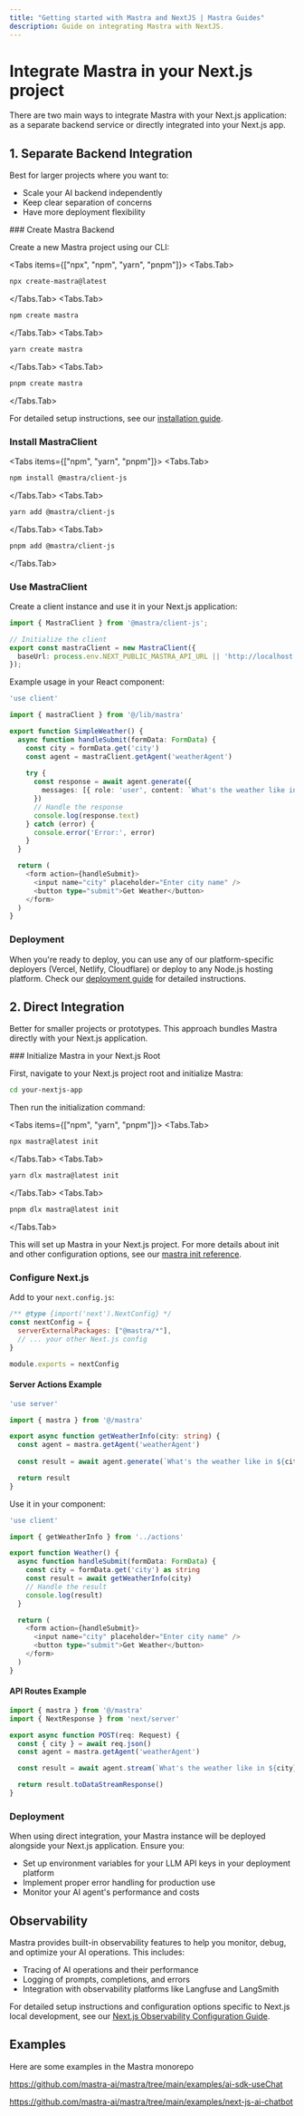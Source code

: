```yaml
---
title: "Getting started with Mastra and NextJS | Mastra Guides"
description: Guide on integrating Mastra with NextJS.
---
```


# Integrate Mastra in your Next.js project

There are two main ways to integrate Mastra with your Next.js application: as a separate backend service or directly integrated into your Next.js app.

## 1. Separate Backend Integration

Best for larger projects where you want to:
- Scale your AI backend independently
- Keep clear separation of concerns
- Have more deployment flexibility

<Steps>
### Create Mastra Backend

Create a new Mastra project using our CLI:

<Tabs items={["npx", "npm", "yarn", "pnpm"]}>
  <Tabs.Tab>
```bash copy
npx create-mastra@latest
```
  </Tabs.Tab>
  <Tabs.Tab>
```bash copy
npm create mastra
```
  </Tabs.Tab>
  <Tabs.Tab>
```bash copy
yarn create mastra
```
  </Tabs.Tab>
  <Tabs.Tab>
```bash copy
pnpm create mastra
```
  </Tabs.Tab>
</Tabs>

For detailed setup instructions, see our [installation guide](/docs/getting-started/installation).

### Install  MastraClient

<Tabs items={["npm", "yarn", "pnpm"]}>
  <Tabs.Tab>
```bash copy
npm install @mastra/client-js
```
  </Tabs.Tab>
  <Tabs.Tab>
```bash copy
yarn add @mastra/client-js
```
  </Tabs.Tab>
  <Tabs.Tab>
```bash copy
pnpm add @mastra/client-js
```
  </Tabs.Tab>
</Tabs>

### Use MastraClient

Create a client instance and use it in your Next.js application:

```typescript filename="lib/mastra.ts" copy
import { MastraClient } from '@mastra/client-js';

// Initialize the client
export const mastraClient = new MastraClient({
  baseUrl: process.env.NEXT_PUBLIC_MASTRA_API_URL || 'http://localhost:4111',
});
```

Example usage in your React component:

```typescript filename="app/components/SimpleWeather.tsx" copy
'use client'

import { mastraClient } from '@/lib/mastra'

export function SimpleWeather() {
  async function handleSubmit(formData: FormData) {
    const city = formData.get('city')
    const agent = mastraClient.getAgent('weatherAgent')
    
    try {
      const response = await agent.generate({
        messages: [{ role: 'user', content: `What's the weather like in ${city}?` }],
      })
      // Handle the response
      console.log(response.text)
    } catch (error) {
      console.error('Error:', error)
    }
  }

  return (
    <form action={handleSubmit}>
      <input name="city" placeholder="Enter city name" />
      <button type="submit">Get Weather</button>
    </form>
  )
}
```

### Deployment

When you're ready to deploy, you can use any of our platform-specific deployers (Vercel, Netlify, Cloudflare) or deploy to any Node.js hosting platform. Check our [deployment guide](/docs/deployment/deployment) for detailed instructions.
</Steps>

## 2. Direct Integration

Better for smaller projects or prototypes. This approach bundles Mastra directly with your Next.js application.

<Steps>
### Initialize Mastra in your Next.js Root

First, navigate to your Next.js project root and initialize Mastra:

```bash copy
cd your-nextjs-app
```

Then run the initialization command:

<Tabs items={["npm", "yarn", "pnpm"]}>
  <Tabs.Tab>
```bash copy
npx mastra@latest init
```
  </Tabs.Tab>
  <Tabs.Tab>
```bash copy
yarn dlx mastra@latest init
```
  </Tabs.Tab>
  <Tabs.Tab>
```bash copy
pnpm dlx mastra@latest init
```
  </Tabs.Tab>
</Tabs>

This will set up Mastra in your Next.js project. For more details about init and other configuration options, see our [mastra init reference](/docs/reference/cli/init).

### Configure Next.js

Add to your `next.config.js`:

```js filename="next.config.js" copy
/** @type {import('next').NextConfig} */
const nextConfig = {
  serverExternalPackages: ["@mastra/*"],
  // ... your other Next.js config
}

module.exports = nextConfig
```

#### Server Actions Example

```typescript filename="app/actions.ts" copy
'use server'

import { mastra } from '@/mastra'

export async function getWeatherInfo(city: string) {
  const agent = mastra.getAgent('weatherAgent')
  
  const result = await agent.generate(`What's the weather like in ${city}?`)

  return result
}
```

Use it in your component:

```typescript filename="app/components/Weather.tsx" copy
'use client'

import { getWeatherInfo } from '../actions'

export function Weather() {
  async function handleSubmit(formData: FormData) {
    const city = formData.get('city') as string
    const result = await getWeatherInfo(city)
    // Handle the result
    console.log(result)
  }

  return (
    <form action={handleSubmit}>
      <input name="city" placeholder="Enter city name" />
      <button type="submit">Get Weather</button>
    </form>
  )
}
```

#### API Routes Example

```typescript filename="app/api/chat/route.ts" copy
import { mastra } from '@/mastra'
import { NextResponse } from 'next/server'

export async function POST(req: Request) {
  const { city } = await req.json()
  const agent = mastra.getAgent('weatherAgent')

  const result = await agent.stream(`What's the weather like in ${city}?`)

  return result.toDataStreamResponse()
}
```

### Deployment

When using direct integration, your Mastra instance will be deployed alongside your Next.js application. Ensure you:
- Set up environment variables for your LLM API keys in your deployment platform
- Implement proper error handling for production use
- Monitor your AI agent's performance and costs
</Steps>

## Observability

Mastra provides built-in observability features to help you monitor, debug, and optimize your AI operations. This includes:
- Tracing of AI operations and their performance
- Logging of prompts, completions, and errors
- Integration with observability platforms like Langfuse and LangSmith

For detailed setup instructions and configuration options specific to Next.js local development, see our [Next.js Observability Configuration Guide](/docs/deployment/logging-and-tracing#nextjs-configuration).


## Examples
Here are some examples in the Mastra monorepo

https://github.com/mastra-ai/mastra/tree/main/examples/ai-sdk-useChat

https://github.com/mastra-ai/mastra/tree/main/examples/next-js-ai-chatbot